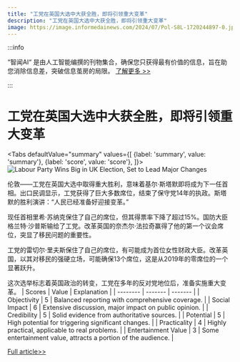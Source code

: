 ```yaml
---
title: "工党在英国大选中大获全胜，即将引领重大变革"
description: "工党在英国大选中大获全胜，即将引领重大变革"
image: https://image.informedainews.com/2024/07/Pol-S8L-1720244897-0.jpg
---
```



:::info

“智闻AI“ 是由人工智能编撰的刊物集合，确保您只获得最有价值的信息，旨在助您消除信息差，突破信息茧房的局限。  [了解更多 >>](/)

:::

# 工党在英国大选中大获全胜，即将引领重大变革


<Tabs
	defaultValue="summary"
	values={[
	{label: 'summary', value: 'summary'},
	{label: 'score', value: 'score'},
]}>
<TabItem value="summary">
<img
  src="https://image.informedainews.com/2024/07/Pol-S8L-1720244897-0.jpg"
  alt="Labour Party Wins Big in UK Election, Set to Lead Major Changes"
/>



伦敦——工党在英国大选中取得重大胜利，意味着基尔·斯塔默即将成为下一任首相。出口民调显示，工党获得了巨大多数席位，结束了保守党14年的执政。斯塔默的胜利演讲：“人民已经准备好迎接变革。”

现任首相里希·苏纳克保住了自己的席位，但其得票率下降了超过15%。国防大臣格兰特·沙普斯输给了工党。改革英国的奈杰尔·法拉奇赢得了他的第一个议会席位，突显了移民问题的重要性。

工党的雷切尔·里夫斯保住了自己的席位，有可能成为首位女性财政大臣。改革英国，以其对移民的强硬立场，可能确保13个席位，这是从2019年的零席位的一个显著跃升。

这次选举标志着英国政治的转变，工党在多年的反对党地位后，准备实施重大变革。
</TabItem>
<TabItem value="score">
	| Scores     | Value   | Explanation |
	| -------- | ------- | ------- |
	| Objectivity  | 5    | Balanced reporting with comprehensive coverage.    |
	| Social Impact | 6     | Extensive discussion, major impact on public opinion.    |
	| Credibility    | 5    | Solid evidence from authoritative sources.    |
	| Potential    | 5    | High potential for triggering significant changes.    |
	| Practicality    | 4    | Highly practical, applicable to real problems.    |
	| Entertainment Value    | 3    | Some entertainment value, attracts a portion of the audience.    |
</TabItem>
</Tabs>

[Full article>>](https://www.cnbc.com/2024/07/04/uk-election-2024-result-keir-starmers-labour-to-beat-conservatives.html)
